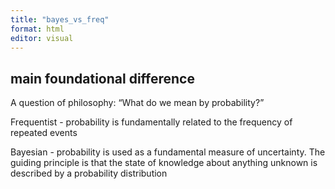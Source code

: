 ```yaml
---
title: "bayes_vs_freq"
format: html
editor: visual
---
```


## main foundational difference

A question of philosophy: "What do we mean by probability?"

Frequentist
- probability is fundamentally related to the frequency of repeated events

Bayesian
- probability is used as a fundamental measure of uncertainty. The guiding principle is that the state of knowledge about anything unknown is described by a probability distribution